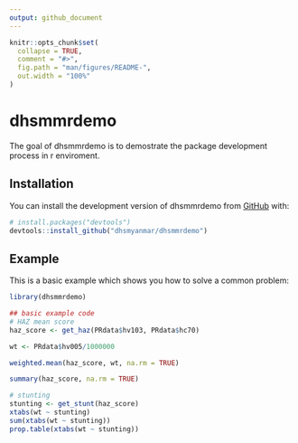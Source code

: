 ```yaml
---
output: github_document
---
```


<!-- README.md is generated from README.Rmd. Please edit that file -->

```r
knitr::opts_chunk$set(
  collapse = TRUE,
  comment = "#>",
  fig.path = "man/figures/README-",
  out.width = "100%"
)
```

# dhsmmrdemo

<!-- badges: start -->
<!-- badges: end -->

The goal of dhsmmrdemo is to demostrate the package development process in r enviroment. 

## Installation

You can install the development version of dhsmmrdemo from [GitHub](https://github.com/) with:

``` r
# install.packages("devtools")
devtools::install_github("dhsmyanmar/dhsmmrdemo")
```

## Example

This is a basic example which shows you how to solve a common problem:

```r
library(dhsmmrdemo)

## basic example code
# HAZ mean score
haz_score <- get_haz(PRdata$hv103, PRdata$hc70)

wt <- PRdata$hv005/1000000

weighted.mean(haz_score, wt, na.rm = TRUE)

summary(haz_score, na.rm = TRUE)

# stunting
stunting <- get_stunt(haz_score)
xtabs(wt ~ stunting)
sum(xtabs(wt ~ stunting))
prop.table(xtabs(wt ~ stunting))
   
```


